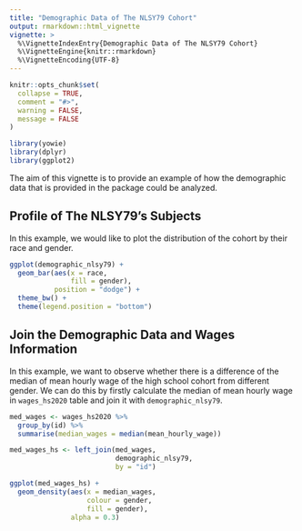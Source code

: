 ```yaml
---
title: "Demographic Data of The NLSY79 Cohort"
output: rmarkdown::html_vignette
vignette: >
  %\VignetteIndexEntry{Demographic Data of The NLSY79 Cohort}
  %\VignetteEngine{knitr::rmarkdown}
  %\VignetteEncoding{UTF-8}
---
```


```r
knitr::opts_chunk$set(
  collapse = TRUE,
  comment = "#>",
  warning = FALSE,
  message = FALSE
)
```

```r
library(yowie)
library(dplyr)
library(ggplot2)
```

The aim of this vignette is to provide an example of how the demographic data that is provided in the package could be analyzed. 

## Profile of The NLSY79's Subjects

In this example, we would like to plot the distribution of the cohort by their race and gender. 

```r
ggplot(demographic_nlsy79) +
  geom_bar(aes(x = race,
               fill = gender),
           position = "dodge") +
  theme_bw() +
  theme(legend.position = "bottom")
```

## Join the Demographic Data and Wages Information

In this example, we want to observe whether there is a difference of the median of mean hourly wage of the high school cohort from different gender. We can do this by firstly calculate the median of mean hourly wage in `wages_hs2020` table and join it with `demographic_nlsy79`.

```r
med_wages <- wages_hs2020 %>%
  group_by(id) %>%
  summarise(median_wages = median(mean_hourly_wage))

med_wages_hs <- left_join(med_wages, 
                          demographic_nlsy79,
                          by = "id")

ggplot(med_wages_hs) +
  geom_density(aes(x = median_wages, 
                   colour = gender,
                   fill = gender),
               alpha = 0.3)
```

